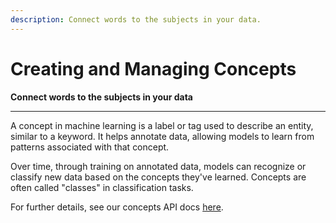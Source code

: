 ```yaml
---
description: Connect words to the subjects in your data.
---
```


# Creating and Managing Concepts

**Connect words to the subjects in your data**
<hr />

A concept in machine learning is a label or tag used to describe an entity, similar to a keyword. It helps annotate data, allowing models to learn from patterns associated with that concept. 

Over time, through training on annotated data, models can recognize or classify new data based on the concepts they've learned. Concepts are often called "classes" in classification tasks.

For further details, see our concepts API docs [here](https://docs.clarifai.com/api-guide/concepts/).
